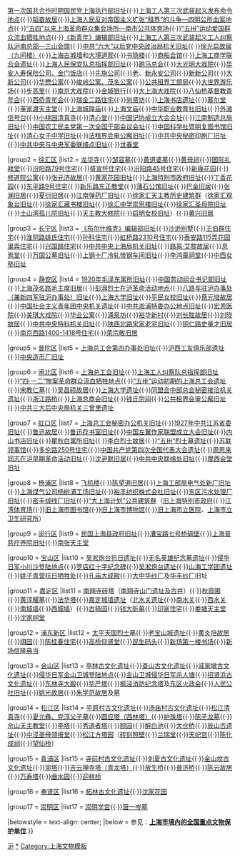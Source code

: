 {{Navbox
|name = 上海市文物保护单位
|title = [[上海市文物保护单位]]（省级）
|state = {{{state<includeonly>|collapsed</includeonly>}}}
|image = [[File:Sun and Immortal Bird Emblem in Jinsha.svg|100px|right]]
|group1 = [[黄浦区]]
|list1 = [[《中国青年》编辑部旧址]]{{·}}[[中国国民党上海执行部|第一次国共合作时期国民党上海执行部旧址]]{{·}}[[上海工人第三次武装起义发布命令地点]]{{·}}[[韬奋纪念馆|韬奋故居]]{{·}}[[四明公所|上海人民反对帝国主义扩张“租界”的斗争—四明公所血案地点]]{{·}}[[南市公共体育场|“五四”以来上海革命群众集会场所—南市公共体育场]]{{·}}[[南京东路 (上海市)|“五卅”运动爱国群众流血牺牲地点]]{{·}}[[《新青年》编辑部旧址]]{{·}}[[三山会馆|上海工人第三次武装起义工人纠察队沪南总部—三山会馆]]{{·}}[[中共中央政治局机关旧址|中共“六大”以后党中央政治局机关旧址]]{{·}}[[徐光启故居|徐光启故居（九间楼）]]{{·}}[[上海縣城牆|上海古城墙]]和[[大境阁|大境道观]]{{·}}[[书隐楼]]{{·}}[[商船会馆]]{{·}}[[上海工商学联合会遗址]]{{·}}[[江海关大楼|上海人民保安队总指挥部旧址]]{{·}}[[上海跑马总会|跑马总会]]{{·}}[[大光明电影院 (上海)|大光明大戏院]]{{·}}[[华安大楼|华安人寿保险公司、金门饭店]]{{·}}[[上海先施公司大楼|先施公司]]{{·}}[[上海永安公司大楼|老]]、[[新永安大楼|新永安公司]]{{·}}[[新新百貨公司|新新公司]]{{·}}[[上海大新公司|大新公司]]{{·}}[[华懋公寓]]{{·}}[[峻岭寄庐|峻岭公寓、茂名公寓]]{{·}}[[上海公共租界工部局大楼|公共租界工部局]]{{·}}[[上海大世界|大世界游乐场]]{{·}}[[步高里]]{{·}}[[上海音乐厅|南京大戏院]]{{·}}[[上海金城银行大楼|金城银行]]{{·}}[[大上海电影院|大上海大戏院]]{{·}}[[八仙桥基督教青年会大楼|八仙桥基督教青年会]]{{·}}[[上海体育大厦|西侨青年会]]{{·}}[[瑞金宾馆|瑞金二路住宅]]{{·}}[[尚贤坊]]{{·}}[[上海书店遗址]]{{·}}[[慕尔堂]]{{·}}[[董家渡圣方济各沙勿略堂|董家渡天主堂]]{{·}}[[上海城隍廟|上海城隍庙]]{{·}}[[上海文庙]]{{·}}[[中华职业教育社|中华职业教育社旧址]]{{·}}[[外滩信号台]]{{·}}[[小桃园清真寺]]{{·}}[[清心堂]]{{·}}[[南京饭店 (上海市)|中国记协成立大会会址]]{{·}}[[江南機器製造總局|江南制造总局旧址]]{{·}}[[中国农工民主党第一次全国干部会议|中国农工民主党第一次全国干部会议会址]]{{·}}[[中国科学社暨明复图书馆旧址]]{{·}}[[上海市第八中学|清心女子中学旧址]]{{·}}[[会审公廨|法租界会审公廨旧址]]{{·}}[[中共中央秘密印刷厂旧址]]{{·}}[[中共中央与中央军委联络点旧址]]{{·}}[[敬一堂 (上海)|世春堂]]

|group2 = [[徐汇区]]
|list2 = [[龙华寺 (上海)|龙华寺]]{{·}}[[邹容墓]]{{·}}[[黄道婆墓]]{{·}}[[黄母祠]]{{·}}[[上海国际礼拜堂|国际礼拜堂]]{{·}}[[上海工艺美术博物馆|汾阳路79号住宅]]{{·}}[[盛宣怀住宅]]{{·}}[[汾阳路45号住宅]]{{·}}[[新康花园]]{{·}}[[修道院公寓]]{{·}}[[张元济故居]]{{·}}[[桂林公园|黄家花园旧址]]{{·}}[[沪海道署|上海特别市政府旧址]]{{·}}[[丁香花园]]{{·}}[[爱庐|东平路9号住宅]]{{·}}[[圣母大堂|新乐路东正教堂]]{{·}}[[蒲石公馆旧址]]{{·}}[[巴金旧居]]{{·}}[[张澜旧居]]{{·}}[[夏衍旧居]]{{·}}[[江南弹药厂旧址]]{{·}}[[徐家汇|徐家汇天主教历史建筑群]]（[[徐家汇观象台]][[上海市气象局|旧址]]{{·}}[[徐家汇藏书楼|徐家汇藏书楼旧址]]{{·}}[[上海市徐汇中学|徐汇中学崇思楼旧址]]{{·}}[[徐家汇圣母院|徐家汇圣母院旧址]]{{·}}[[土山湾孤儿院|土山湾孤儿院旧址]]{{·}}[[徐家汇大修院|天主教大修院]]{{·}}[[启明女校旧址]]）{{·}}[[黄兴旧居]]

|group3 = [[长宁区]]
|list3 = [[《布尔什维克》编辑部旧址]]{{·}}[[沙逊别墅]]{{·}}[[王伯群住宅]]{{·}}[[淮阴路姚氏住宅]]{{·}}[[哥伦比亚住宅圈|孙科住宅]]{{·}}[[罗别根花园|虹桥路2310号住宅]]{{·}}[[泰安路115弄|泰安路115弄花园里弄住宅]]{{·}}[[兴国路住宅]]{{·}}[[中共中央上海局机关旧址]]{{·}}[[路易·艾黎故居]]{{·}}[[息焉堂]]{{·}}[[中华人民共和国名誉主席宋庆龄陵园|万国公墓旧址]]{{·}}[[上海城市雕塑艺术中心|上钢十厂冷轧带钢车间旧址]]{{·}}[[复旦中学|李鸿章祠堂]]{{·}}[[中西女中|中西女塾]][[上海市第三女子中学|旧址]]

|group4 = [[静安区]]
|list4 = [[1920年毛泽东寓所旧址]]{{·}}[[中国劳动组合书记部旧址]]{{·}}[[上海毛泽东旧居|上海茂名路毛主席旧居]]{{·}}[[彭湃烈士在沪革命活动地点]]{{·}}[[八路军驻沪办事处（兼新四军驻沪办事处）旧址]]{{·}}[[上海大学 (中华民国)|上海大学旧址]]{{·}}[[平民女校旧址]]{{·}}[[上海蔡元培故居|蔡元培故居]]{{·}}[[中国社会主义青年团中央机关遗址]]{{·}}[[中共淞浦特委办公地点旧址]]{{·}}[[复旦大学附属华东医院|宏恩医院]]{{·}}[[美琪大戏院]]{{·}}[[华业公寓]]{{·}}[[涌泉坊]]{{·}}[[裕华新村]]{{·}}[[刘长胜故居]]{{·}}[[刘晓故居]]{{·}}[[中共中央特科机关旧址]]{{·}}[[上海宋家花园|陕西北路宋家老宅旧址]]{{·}}[[铜仁路史量才旧居]]{{·}}[[南京西路1418号郭氏兄弟楼|南京西路1400-1418号住宅]]{{·}}[[荣宗敬旧居]]

|group5 = [[普陀区 (上海市)|普陀区]]
|list5 = [[上海总工会第四办事处旧址]]{{·}}[[沪西工友俱乐部|沪西工友俱乐部遗址]]{{·}}[[上海造币厂|中央造币厂旧址]]

|group6 = [[闸北区]]
|list6 = [[上海总工会旧址]]{{·}}[[东方图书馆|上海工人纠察队总指挥部旧址]]{{·}}[[三德里 (上海宝山路)|“四·一二”惨案革命群众流血牺牲地点]]{{·}}[[“五卅”运动初期的上海总工会遗址]]{{·}}[[宋教仁墓]]{{·}}[[吴昌硕故居 (上海市)|吴昌硕故居]]{{·}}[[上海市第六十中学|上海大学遗址]]{{·}}[[同盟会中部总会秘密接洽机关遗址]]{{·}}[[浙江路桥]]{{·}}[[上海总商会旧址]]{{·}}[[闸北公园|钱氏宗祠]]{{·}}[[会审公廨|公共租界会审公廨旧址]]{{·}}[[三曾里遗址|中共三大后中央局机关三曾里遗址]]

|group7 = [[虹口区]]
|list7 = [[上海总工会秘密办公机关旧址]]{{·}}[[1927年中共江苏省委旧址]]{{·}}[[上海鲁迅故居|鲁迅故居]]{{·}}[[鲁迅存书室旧址]]{{·}}[[中国左翼作家联盟成立大会旧址]]{{·}}[[上海内山书店|内山书店旧址]]{{·}}[[瞿秋白寓所旧址]]{{·}}[[李白烈士故居]]{{·}}[[“五卅”烈士墓遗址]]{{·}}[[俄罗斯驻上海总领事馆|苏联领事馆]]{{·}}[[多伦路250号住宅]]{{·}}[[中国共产党第四次全国代表大会遗址]]{{·}}[[周恩来同志在沪早期革命活动旧址]]{{·}}[[沈尹默旧居]]{{·}}[[中共中央联络处旧址]]{{·}}[[摩西会堂|摩西会堂旧址]]

|group8 = [[杨浦区]]
|list8 = [[中国航空协会大楼|飞机楼]]{{·}}[[陈望道旧居]]{{·}}[[杨树浦发电厂|上海工部局电气处新厂旧址]]{{·}}[[上海煤气公司杨树浦工场旧址]]{{·}}[[裕丰纺织株式会社旧址]]{{·}}[[东区污水处理厂旧址]]{{·}}[[密丰绒线厂旧址]]{{·}}[[大上海计划|“大上海计划”公共建筑群]]（[[中华民国上海市政府大厦|旧上海特别市政府]]{{·}}[[江湾体育中心|江湾体育场]]{{·}}[[上海市立图书馆|旧上海市图书馆]]{{·}}[[上海市立博物馆|旧上海市博物馆]]{{·}}[[上海市立医院|旧上海市立医院]]、[[上海市立卫生研究所]]）

|group9 = [[闵行区]]
|list9 = [[民国上海县政府旧址]]{{·}}[[漕宝路七号桥碉堡]]{{·}}[[上海普慈疗养院旧址]]{{·}}[[南张天主堂]]

|group10 = [[宝山区 (上海市)|宝山区]]
|list10 = [[吳淞炮台|吴淞炮台抗日遗址]]{{·}}[[无名英雄纪念墓|无名英雄纪念墓遗址]]{{·}}[[侵华日军小川沙登陆地点]]{{·}}[[罗店红十字纪念碑]]{{·}}[[吳淞炮台|吴淞炮台遗址]]{{·}}[[山海工学团遗址]]{{·}}[[姚子青营抗日牺牲处]]{{·}}[[宝山文庙|孔庙大成殿]]{{·}}[[大中华纱厂]]及[[华丰纱厂]]旧址

|group11 = [[嘉定区]]
|list11 = [[南翔寺砖塔]]（[[南翔寺山门遗址及古井]]）{{·}}[[秋霞圃]]{{·}}[[黄淳耀墓]]{{·}}[[法华塔]]{{·}}[[嘉定城墙|嘉定城墙遗址]]（[[嘉定城墙|北水关遗址]]{{·}}[[嘉定城墙|南水关]]{{·}}[[嘉定城墙|西水关]]{{·}}[[嘉定城墙|南城墙]]{{·}}[[嘉定城墙|西城墙]]）{{·}}[[古猗园]]{{·}}[[钱大昕墓]]{{·}}[[印家住宅]]{{·}}[[娄塘天主堂]]{{·}}[[沈家祠堂 (嘉定)|沈家祠堂]]

|group12 = [[浦东新区]]
|list12 = [[太平天国烈士墓]]{{·}}[[老宝山城遗址]]{{·}}[[黄炎培故居]]{{·}}[[翊园]]{{·}}[[陈桂春住宅]]{{·}}[[高桥仰贤堂]]{{·}}[[民生码头]]{{·}}[[新场第一楼书场]]{{·}}[[新场信隆典当]]

|group13 = [[金山区 (上海市)|金山区]]
|list13 = [[亭林古文化遗址]]{{·}}[[查山古文化遗址]]{{·}}[[戚家墩古文化遗址]]{{·}}[[侵华日军金山卫城登陆地点]]{{·}}[[金山卫城侵华日军杀人塘]]{{·}}[[招贤浜古文化遗址]]{{·}}[[上海东林寺|东林寺大殿]]{{·}}[[华严塔 (金山区)|华严塔]]{{·}}[[枫泾消防纪念塔]]及[[东区火政会]]{{·}}[[枫泾镇人民公社旧址|人民公社旧址]]{{·}}[[姚光故居]]{{·}}[[朱学范故居]]及[[枫泾公墓|墓]]

|group14 = [[松江区]]
|list14 = [[平原村古文化遗址]]{{·}}[[汤庙村古文化遗址]]{{·}}[[松江清真寺]]{{·}}[[夏允彝、完淳父子墓]]{{·}}[[圆应塔|圆应塔（西林塔）]]{{·}}[[护珠塔]]{{·}}[[陈子龙墓]]{{·}}[[佘山进教之佑圣母大殿|佘山天主教堂]]{{·}}[[李塔]]{{·}}[[秀道者塔]]{{·}}[[颐园]]{{·}}[[醉白池]]{{·}}[[大仓桥]]{{·}}[[辰山 (松江)|辰山古遗址]]{{·}}[[中泾圣母领报堂]]{{·}}[[方塔园|松江方塔园]]（[[方塔园|砖刻照壁]]{{·}}[[方塔园|兰瑞堂]]{{·}}[[上海天后宫|天妃宫]]{{·}}[[方塔园|陈化成祠]]{{·}}[[方塔园|望仙桥]]）

|group15 = [[青浦区]]
|list15 = [[寺前村古文化遗址]]{{·}}[[刘夏古文化遗址]]{{·}}[[金山坟古文化遗址]]{{·}}[[泖塔]]{{·}}[[吉云禅寺塔|吉云禅寺塔（青龙塔）]]{{·}}[[放生桥]]{{·}}[[普济桥 (青浦)|普济桥]]{{·}}[[陈云纪念馆|陈云故居]]{{·}}[[万寿塔 (青浦)|万寿塔]]{{·}}[[曲水园]]{{·}}[[迎祥桥]]

|group16 = [[奉贤区]]
|list16 = [[柘林古文化遗址]]{{·}}[[沈家花园]]

|group17 = [[崇明区]]
|list17 = [[崇明学宫]]{{·}}[[唐一岑墓]]

|belowstyle = text-align: center;
|below = 参见：'''[[上海全国重点文物保护单位列表|上海市境內的全国重点文物保护单位]]'''
}}<noinclude>
[[Category:省级文物保护单位模板|沪]]
[[Category:上海市文物保护单位|*]]
[[Category:上海文物模板]]
</noinclude>